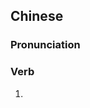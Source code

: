 {{also|打盹儿}}
==Chinese==
{{zh-forms|s=打盹儿|type=21}}

===Pronunciation===
{{zh-pron
|m=dǎdǔnr
|cat=v
}}

===Verb===
{{zh-verb}}

# {{zh-erhua form of}}
